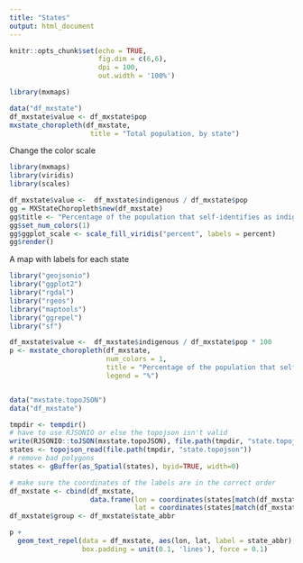```yaml
---
title: "States"
output: html_document
---
```


```r
knitr::opts_chunk$set(echo = TRUE, 
                      fig.dim = c(6,6), 
                      dpi = 100, 
                      out.width = '100%')
```

```r
library(mxmaps)

data("df_mxstate")
df_mxstate$value <- df_mxstate$pop
mxstate_choropleth(df_mxstate,
                    title = "Total population, by state") 
```

Change the color scale

```r
library(mxmaps)
library(viridis)
library(scales)

df_mxstate$value <-  df_mxstate$indigenous / df_mxstate$pop 
gg = MXStateChoropleth$new(df_mxstate)
gg$title <- "Percentage of the population that self-identifies as indigenous"
gg$set_num_colors(1)
gg$ggplot_scale <- scale_fill_viridis("percent", labels = percent)
gg$render()
```

A map with labels for each state

```r
library("geojsonio")
library("ggplot2")
library("rgdal")
library("rgeos")
library("maptools")
library("ggrepel")
library("sf")

df_mxstate$value <-  df_mxstate$indigenous / df_mxstate$pop * 100
p <- mxstate_choropleth(df_mxstate, 
                        num_colors = 1,
                        title = "Percentage of the population that self-identifies as indigenous",
                        legend = "%")


data("mxstate.topoJSON")
data("df_mxstate")

tmpdir <- tempdir()
# have to use RJSONIO or else the topojson isn't valid
write(RJSONIO::toJSON(mxstate.topoJSON), file.path(tmpdir, "state.topojson"))
states <- topojson_read(file.path(tmpdir, "state.topojson"))
# remove bad polygons
states <- gBuffer(as_Spatial(states), byid=TRUE, width=0)

# make sure the coordinates of the labels are in the correct order
df_mxstate <- cbind(df_mxstate, 
                    data.frame(lon = coordinates(states[match(df_mxstate$region, states$id),])[,1],
                               lat = coordinates(states[match(df_mxstate$region, states$id),])[,2]))
df_mxstate$group <- df_mxstate$state_abbr

p +
  geom_text_repel(data = df_mxstate, aes(lon, lat, label = state_abbr), size = 3,
                  box.padding = unit(0.1, 'lines'), force = 0.1)
```
